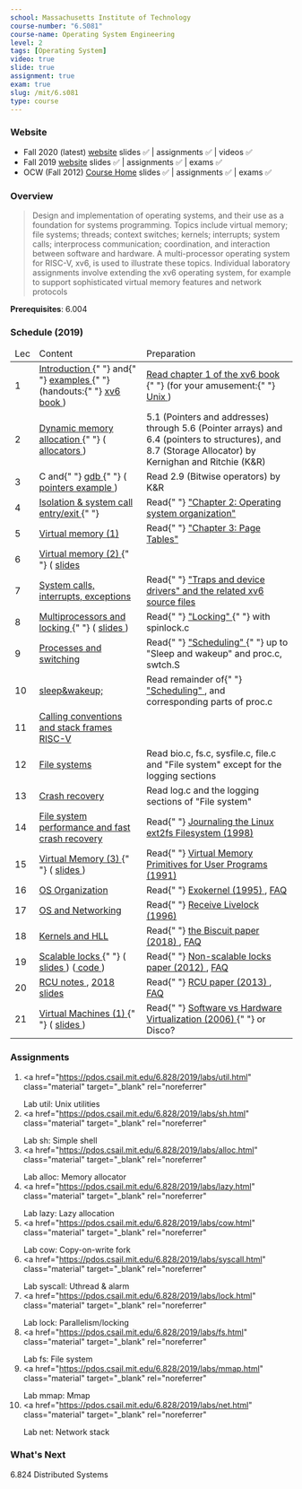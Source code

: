 ```yaml
---
school: Massachusetts Institute of Technology
course-number: "6.S081"
course-name: Operating System Engineering
level: 2
tags: [Operating System]
video: true
slide: true
assignment: true
exam: true
slug: /mit/6.s081
type: course
---
```



### Website

- Fall 2020 (latest) <a href="https://pdos.csail.mit.edu/6.828/2020/schedule.html" target="_blank" rel="noreferrer">website</a> slides ✅ | assignments ✅ | videos ✅
- Fall 2019 <a href="https://pdos.csail.mit.edu/6.828/2019/index.html" target="_blank" rel="noreferrer">website</a> slides ✅ | assignments ✅ | exams ✅
- OCW (Fall 2012) <a href="https://ocw.mit.edu/courses/electrical-engineering-and-computer-science/6-828-operating-system-engineering-fall-2012/index.htm" target="_blank" rel="noreferrer">Course Home</a> slides ✅ | assignments ✅ | exams ✅

### Overview

<blockquote cite="https://pdos.csail.mit.edu/6.828/2019/overview.html">
  Design and implementation of operating systems, and their use as a foundation
  for systems programming. Topics include virtual memory; file systems; threads;
  context switches; kernels; interrupts; system calls; interprocess
  communication; coordination, and interaction between software and hardware. A
  multi-processor operating system for RISC-V, xv6, is used to illustrate these
  topics. Individual laboratory assignments involve extending the xv6 operating
  system, for example to support sophisticated virtual memory features and
  network protocols
</blockquote>

**Prerequisites**: 6.004

### Schedule (2019)

<table class="schedule">
  <thead>
    <tr>
      <td>Lec</td>
      <td>Content</td>
      <td>Preparation</td>
    </tr>
  </thead>
  <tbody>
    <tr>
      <td>1</td>
      <td>
        <a
          href="https://pdos.csail.mit.edu/6.828/2019/lec/l-overview.txt"
          class="material"
          target="_blank"
          rel="noreferrer"
        >
          Introduction
        </a>{" "}
        and{" "}
        <a
          href="https://pdos.csail.mit.edu/6.828/2019/lec/l-overview/"
          class="material"
          target="_blank"
          rel="noreferrer"
        >
          examples
        </a>{" "}
        (handouts:{" "}
        <a
          href="https://pdos.csail.mit.edu/6.828/2019/xv6/book-riscv-rev0.pdf"
          class="material"
          target="_blank"
          rel="noreferrer"
        >
          xv6 book
        </a>
        )
      </td>
      <td>
        <a
          href="https://pdos.csail.mit.edu/6.828/2019/xv6/book-riscv-rev0.pdf"
          class="material"
          target="_blank"
          rel="noreferrer"
        >
          Read chapter 1 of the xv6 book
        </a>{" "}
        (for your amusement:{" "}
        <a
          href="https://www.youtube.com/watch?v=tc4ROCJYbm0"
          class="material"
          target="_blank"
          rel="noreferrer"
        >
          Unix
        </a>
        )
      </td>
    </tr>
    <tr>
      <td>2</td>
      <td>
        <a
          href="https://pdos.csail.mit.edu/6.828/2019/lec/l-allocator.txt"
          class="material"
          target="_blank"
          rel="noreferrer"
        >
          Dynamic memory allocation
        </a>{" "}
        (
        <a
          href="https://pdos.csail.mit.edu/6.828/2019/lec/malloc.c"
          class="material"
          target="_blank"
          rel="noreferrer"
        >
          allocators
        </a>
        )
      </td>
      <td>
        5.1 (Pointers and addresses) through 5.6 (Pointer arrays) and 6.4
        (pointers to structures), and 8.7 (Storage Allocator) by Kernighan and
        Ritchie (K&amp;R)
      </td>
    </tr>
    <tr>
      <td>3</td>
      <td>
        C and{" "}
        <a
          href="https://pdos.csail.mit.edu/6.828/2019/lec/gdb_slides.pdf"
          class="material"
          target="_blank"
          rel="noreferrer"
        >
          gdb
        </a>{" "}
        (
        <a
          href="https://pdos.csail.mit.edu/6.828/2019/lec/pointers.c"
          class="material"
          target="_blank"
          rel="noreferrer"
        >
          pointers example
        </a>
        )
      </td>
      <td>Read 2.9 (Bitwise operators) by K&amp;R</td>
    </tr>
    <tr>
      <td>4</td>
      <td>
        <a
          href="https://pdos.csail.mit.edu/6.828/2019/lec/l-internal.txt"
          class="material"
          target="_blank"
          rel="noreferrer"
        >
          Isolation &amp; system call entry/exit
        </a>{" "}
      </td>
      <td>
        Read{" "}
        <a
          href="https://pdos.csail.mit.edu/6.828/2019/xv6/book-riscv-rev0.pdf"
          class="material"
          target="_blank"
          rel="noreferrer"
        >
          "Chapter 2: Operating system organization"
        </a>
      </td>
    </tr>
    <tr>
      <td>5</td>
      <td>
        <a
          href="https://pdos.csail.mit.edu/6.828/2019/lec/l-vm.txt"
          class="material"
          target="_blank"
          rel="noreferrer"
        >
          Virtual memory (1)
        </a>
      </td>
      <td>
        Read{" "}
        <a
          href="https://pdos.csail.mit.edu/6.828/2019/xv6/book-riscv-rev0.pdf"
          class="material"
          target="_blank"
          rel="noreferrer"
        >
          "Chapter 3: Page Tables"
        </a>
      </td>
    </tr>
    <tr>
      <td>6</td>
      <td>
        <a
          href="https://pdos.csail.mit.edu/6.828/2019/lec/l-usevm.md"
          class="material"
          target="_blank"
          rel="noreferrer"
        >
          Virtual memory (2)
        </a>{" "}
        (
        <a
          href="https://pdos.csail.mit.edu/6.828/2019/lec/l-usingvm.pdf"
          class="material"
          target="_blank"
          rel="noreferrer"
        >
          slides
        </a>
      </td>
      <td></td>
    </tr>
    <tr>
      <td>7</td>
      <td>
        <a
          href="https://pdos.csail.mit.edu/6.828/2019/lec/l-interrupt.txt"
          class="material"
          target="_blank"
          rel="noreferrer"
        >
          System calls, interrupts, exceptions
        </a>
      </td>
      <td>
        Read{" "}
        <a
          href="https://pdos.csail.mit.edu/6.828/2019/xv6/book-riscv-rev0.pdf"
          class="material"
          target="_blank"
          rel="noreferrer"
        >
          "Traps and device drivers" and the related xv6 source files
        </a>
      </td>
    </tr>
    <tr>
      <td>8</td>
      <td>
        <a
          href="https://pdos.csail.mit.edu/6.828/2019/lec/l-lockv2.txt"
          class="material"
          target="_blank"
          rel="noreferrer"
        >
          Multiprocessors and locking
        </a>{" "}
        (
        <a
          href="https://pdos.csail.mit.edu/6.828/2019/lec/l-locks.pdf"
          class="material"
          target="_blank"
          rel="noreferrer"
        >
          slides
        </a>
        )
      </td>
      <td>
        Read{" "}
        <a
          href="https://pdos.csail.mit.edu/6.828/2019/xv6/book-riscv-rev0.pdf"
          class="material"
          target="_blank"
          rel="noreferrer"
        >
          "Locking"
        </a>{" "}
        with spinlock.c
      </td>
    </tr>
    <tr>
      <td>9</td>
      <td>
        <a
          href="https://pdos.csail.mit.edu/6.828/2019/lec/l-threads.txt"
          class="material"
          target="_blank"
          rel="noreferrer"
        >
          Processes and switching
        </a>
      </td>
      <td>
        Read{" "}
        <a
          href="https://pdos.csail.mit.edu/6.828/2019/xv6/book-riscv-rev0.pdf"
          class="material"
          target="_blank"
          rel="noreferrer"
        >
          "Scheduling"
        </a>{" "}
        up to "Sleep and wakeup" and proc.c, swtch.S
      </td>
    </tr>
    <tr>
      <td>10</td>
      <td>
        <a
          href="https://pdos.csail.mit.edu/6.828/2019/lec/l-coordination.txt"
          class="material"
          target="_blank"
          rel="noreferrer"
        >
          sleep&amp;wakeup;
        </a>
      </td>
      <td>
        Read remainder of{" "}
        <a
          href="https://pdos.csail.mit.edu/6.828/2019/xv6/book-riscv-rev0.pdf"
          class="material"
          target="_blank"
          rel="noreferrer"
        >
          "Scheduling"
        </a>
        , and corresponding parts of proc.c
      </td>
    </tr>
    <tr>
      <td>11</td>
      <td>
        <a
          href="https://pdos.csail.mit.edu/6.828/2019/lec/l-riscv.txt"
          class="material"
          target="_blank"
          rel="noreferrer"
        >
          Calling conventions and stack frames RISC-V
        </a>
      </td>
      <td></td>
    </tr>
    <tr>
      <td>12</td>
      <td>
        <a
          href="https://pdos.csail.mit.edu/6.828/2019/lec/l-fs.txt"
          class="material"
          target="_blank"
          rel="noreferrer"
        >
          File systems
        </a>
      </td>
      <td>
        Read bio.c, fs.c, sysfile.c, file.c and "File system" except for the
        logging sections
      </td>
    </tr>
    <tr>
      <td>13</td>
      <td>
        <a
          href="https://pdos.csail.mit.edu/6.828/2019/lec/l-crash.txt"
          class="material"
          target="_blank"
          rel="noreferrer"
        >
          Crash recovery
        </a>
      </td>
      <td>Read log.c and the logging sections of "File system"</td>
    </tr>
    <tr>
      <td>14</td>
      <td>
        <a
          href="https://pdos.csail.mit.edu/6.828/2019/lec/l-journal.txt"
          class="material"
          target="_blank"
          rel="noreferrer"
        >
          File system performance and fast crash recovery
        </a>
      </td>
      <td>
        Read{" "}
        <a
          href="https://pdos.csail.mit.edu/6.828/2019/readings/journal-ext2fs.html"
          class="material"
          target="_blank"
          rel="noreferrer"
        >
          Journaling the Linux ext2fs Filesystem (1998)
        </a>
      </td>
    </tr>
    <tr>
      <td>15</td>
      <td>
        <a
          href="https://pdos.csail.mit.edu/6.828/2019/lec/l-vm-again.txt"
          class="material"
          target="_blank"
          rel="noreferrer"
        >
          Virtual Memory (3)
        </a>{" "}
        (
        <a
          href="https://pdos.csail.mit.edu/6.828/2019/lec/l-vm-again.pdf"
          class="material"
          target="_blank"
          rel="noreferrer"
        >
          slides
        </a>
        )
      </td>
      <td>
        Read{" "}
        <a
          href="https://pdos.csail.mit.edu/6.828/2019/readings/appel-li.pdf"
          class="material"
          target="_blank"
          rel="noreferrer"
        >
          Virtual Memory Primitives for User Programs (1991)
        </a>
      </td>
    </tr>
    <tr>
      <td>16</td>
      <td>
        <a
          href="https://pdos.csail.mit.edu/6.828/2019/lec/l-organization.txt"
          class="material"
          target="_blank"
          rel="noreferrer"
        >
          OS Organization
        </a>
      </td>
      <td>
        Read{" "}
        <a
          href="https://pdos.csail.mit.edu/6.828/2019/readings/engler95exokernel.pdf"
          class="material"
          target="_blank"
          rel="noreferrer"
        >
          Exokernel (1995)
        </a>
        , <a
          href="https://pdos.csail.mit.edu/6.828/2019/lec/faq-exokernel.txt"
          class="material"
          target="_blank"
          rel="noreferrer"
        >
          FAQ
        </a>
      </td>
    </tr>
    <tr>
      <td>17</td>
      <td>
        <a
          href="https://pdos.csail.mit.edu/6.828/2019/lec/l-networking.pdf"
          class="material"
          target="_blank"
          rel="noreferrer"
        >
          OS and Networking
        </a>
      </td>
      <td>
        Read{" "}
        <a
          href="https://pdos.csail.mit.edu/6.828/2019/readings/mogul96usenix.pdf"
          class="material"
          target="_blank"
          rel="noreferrer"
        >
          Receive Livelock (1996)
        </a>
      </td>
    </tr>
    <tr>
      <td>18</td>
      <td>
        <a
          href="https://pdos.csail.mit.edu/6.828/2019/lec/biscuit.pdf"
          class="material"
          target="_blank"
          rel="noreferrer"
        >
          Kernels and HLL
        </a>
      </td>
      <td>
        Read{" "}
        <a
          href="https://pdos.csail.mit.edu/6.828/2019/readings/biscuit.pdf"
          class="material"
          target="_blank"
          rel="noreferrer"
        >
          the Biscuit paper (2018)
        </a>
        , <a
          href="https://pdos.csail.mit.edu/6.828/2019/lec/faq-biscuit.txt"
          class="material"
          target="_blank"
          rel="noreferrer"
        >
          FAQ
        </a>
      </td>
    </tr>
    <tr>
      <td>19</td>
      <td>
        <a
          href="https://pdos.csail.mit.edu/6.828/2019/lec/l-scalable-lock.md"
          class="material"
          target="_blank"
          rel="noreferrer"
        >
          Scalable locks
        </a>{" "}
        (
        <a
          href="https://pdos.csail.mit.edu/6.828/2019/lec/l-mcs.pdf"
          class="material"
          target="_blank"
          rel="noreferrer"
        >
          slides
        </a>
        ) (<a
          href="https://pdos.csail.mit.edu/6.828/2019/lec/scalable-lock-code.c"
          class="material"
          target="_blank"
          rel="noreferrer"
        >
          code
        </a>)
      </td>
      <td>
        Read{" "}
        <a
          href="https://pdos.csail.mit.edu/6.828/2019/readings/linux-lock.pdf"
          class="material"
          target="_blank"
          rel="noreferrer"
        >
          Non-scalable locks paper (2012)
        </a>
        , <a
          href="https://pdos.csail.mit.edu/6.828/2019/lec/faq-locks.txt"
          class="material"
          target="_blank"
          rel="noreferrer"
        >
          FAQ
        </a>
      </td>
    </tr>
    <tr>
      <td>20</td>
      <td>
        <a
          href="https://pdos.csail.mit.edu/6.828/2019/lec/l-rcu.txt"
          class="material"
          target="_blank"
          rel="noreferrer"
        >
          RCU notes
        </a>
        , <a
          href="https://pdos.csail.mit.edu/6.828/2019/lec/l-rcu.pdf"
          class="material"
          target="_blank"
          rel="noreferrer"
        >
          2018 slides
        </a>
      </td>
      <td>
        Read{" "}
        <a
          href="https://pdos.csail.mit.edu/6.828/2019/readings/rcu-decade-later.pdf"
          class="material"
          target="_blank"
          rel="noreferrer"
        >
          RCU paper (2013)
        </a>
        , <a
          href="https://pdos.csail.mit.edu/6.828/2019/lec/rcu-faq.txt"
          class="material"
          target="_blank"
          rel="noreferrer"
        >
          FAQ
        </a>
      </td>
    </tr>
    <tr>
      <td>21</td>
      <td>
        <a
          href="https://pdos.csail.mit.edu/6.828/2019/lec/l-vmware.txt"
          class="material"
          target="_blank"
          rel="noreferrer"
        >
          Virtual Machines (1)
        </a>{" "}
        (
        <a
          href="https://pdos.csail.mit.edu/6.828/2019/lec/l-vmware.pdf"
          class="material"
          target="_blank"
          rel="noreferrer"
        >
          slides
        </a>
        )
      </td>
      <td>
        Read{" "}
        <a
          href="https://pdos.csail.mit.edu/6.828/2019/readings/adams06vmware.pdf"
          class="material"
          target="_blank"
          rel="noreferrer"
        >
          Software vs Hardware Virtualization (2006)
        </a>{" "}
        or Disco?
      </td>
    </tr>
  </tbody>
</table>

### Assignments

1. <a
     href="https://pdos.csail.mit.edu/6.828/2019/labs/util.html"
     class="material"
     target="_blank"
     rel="noreferrer"
   >
     Lab util: Unix utilities
   </a>
2. <a
     href="https://pdos.csail.mit.edu/6.828/2019/labs/sh.html"
     class="material"
     target="_blank"
     rel="noreferrer"
   >
     Lab sh: Simple shell
   </a>
3. <a
     href="https://pdos.csail.mit.edu/6.828/2019/labs/alloc.html"
     class="material"
     target="_blank"
     rel="noreferrer"
   >
     Lab alloc: Memory allocator
   </a>
4. <a
     href="https://pdos.csail.mit.edu/6.828/2019/labs/lazy.html"
     class="material"
     target="_blank"
     rel="noreferrer"
   >
     Lab lazy: Lazy allocation
   </a>
5. <a
     href="https://pdos.csail.mit.edu/6.828/2019/labs/cow.html"
     class="material"
     target="_blank"
     rel="noreferrer"
   >
     Lab cow: Copy-on-write fork
   </a>
6. <a
     href="https://pdos.csail.mit.edu/6.828/2019/labs/syscall.html"
     class="material"
     target="_blank"
     rel="noreferrer"
   >
     Lab syscall: Uthread &amp; alarm
   </a>
7. <a
     href="https://pdos.csail.mit.edu/6.828/2019/labs/lock.html"
     class="material"
     target="_blank"
     rel="noreferrer"
   >
     Lab lock: Parallelism/locking
   </a>
8. <a
     href="https://pdos.csail.mit.edu/6.828/2019/labs/fs.html"
     class="material"
     target="_blank"
     rel="noreferrer"
   >
     Lab fs: File system
   </a>
9. <a
     href="https://pdos.csail.mit.edu/6.828/2019/labs/mmap.html"
     class="material"
     target="_blank"
     rel="noreferrer"
   >
     Lab mmap: Mmap
   </a>
10. <a
      href="https://pdos.csail.mit.edu/6.828/2019/labs/net.html"
      class="material"
      target="_blank"
      rel="noreferrer"
    >
      Lab net: Network stack
    </a>

### What's Next

<Link to="/mit/6.824">6.824 Distributed Systems</Link>
